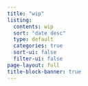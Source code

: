 ```yaml
---
title: "wip"
listing:
  contents: wip
  sort: "date desc"
  type: default
  categories: true
  sort-ui: false
  filter-ui: false
page-layout: full
title-block-banner: true
---
```



